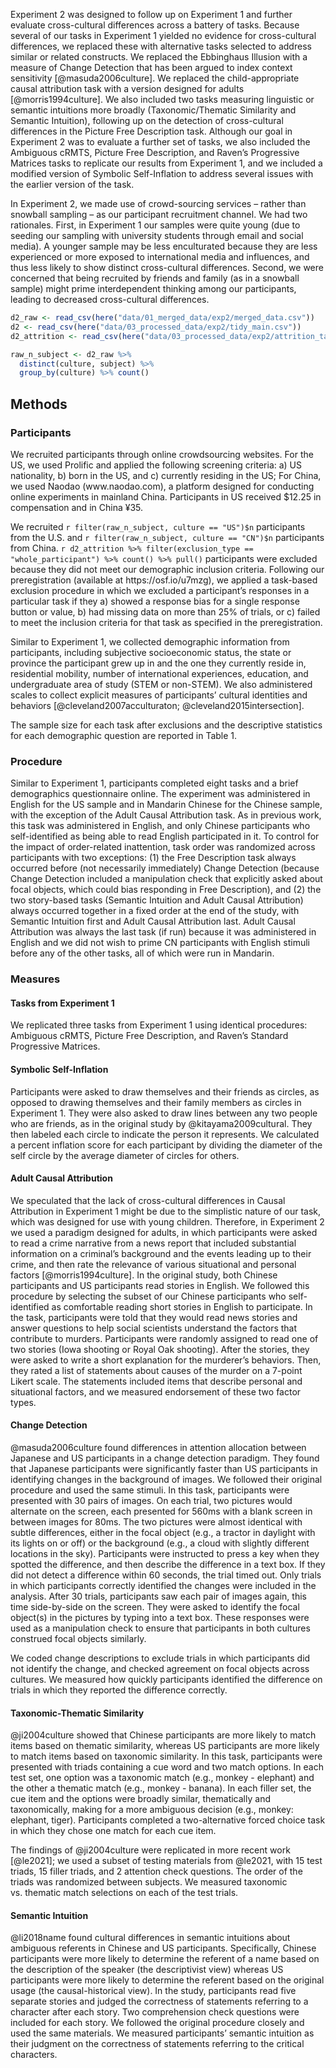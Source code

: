 


Experiment 2 was designed to follow up on Experiment 1 and further evaluate cross-cultural differences across a battery of tasks. Because several of our tasks in Experiment 1 yielded no evidence for cross-cultural differences, we replaced these with alternative tasks selected to address similar or related constructs. We replaced the Ebbinghaus Illusion with a measure of Change Detection that has been argued to index context sensitivity [@masuda2006culture]. We replaced the child-appropriate causal attribution task with a version designed for adults [@morris1994culture]. We also included two tasks measuring linguistic or semantic intuitions more broadly (Taxonomic/Thematic Similarity and Semantic Intuition), following up on the detection of cross-cultural differences in the Picture Free Description task. Although our goal in Experiment 2 was to evaluate a further set of tasks, we also included the Ambiguous cRMTS, Picture Free Description, and Raven’s Progressive Matrices tasks to replicate our results from Experiment 1, and we included a modified version of Symbolic Self-Inflation to address several issues with the earlier version of the task. 

In Experiment 2, we made use of crowd-sourcing services – rather than snowball sampling – as our participant recruitment channel. We had two rationales. First, in Experiment 1 our samples were quite young (due to seeding our sampling with university students through email and social media). A younger sample may be less enculturated because they are less experienced or more exposed to international media and influences, and thus less likely to show distinct cross-cultural differences. Second, we were concerned that being recruited by friends and family (as in a snowball sample) might prime interdependent thinking among our participants, leading to decreased cross-cultural differences. 

```r
d2_raw <- read_csv(here("data/01_merged_data/exp2/merged_data.csv"))
d2 <- read_csv(here("data/03_processed_data/exp2/tidy_main.csv"))
d2_attrition <- read_csv(here("data/03_processed_data/exp2/attrition_table.csv"))
```

```r
raw_n_subject <- d2_raw %>% 
  distinct(culture, subject) %>% 
  group_by(culture) %>% count()
```

## Methods

### Participants 

We recruited participants through online crowdsourcing websites. For the US, we used Prolific and applied the following screening criteria: a) US nationality, b) born in the US, and c) currently residing in the US; For China, we used Naodao (www.naodao.com), a platform designed for conducting online experiments in mainland China. Participants in US received \$12.25 in compensation and in China ¥35. 

We recruited `r filter(raw_n_subject, culture == "US")$n` participants from the U.S. and `r filter(raw_n_subject, culture == "CN")$n` participants from China. `r d2_attrition %>% filter(exclusion_type == "whole_participant") %>% count() %>% pull()` participants were excluded because they did not meet our demographic inclusion criteria. Following our preregistration (available at https://osf.io/u7mzg), we applied a task-based exclusion procedure in which we excluded a participant's responses in a particular task if they a) showed a response bias for a single response button or value, b) had missing data on more than 25% of trials, or c) failed to meet the inclusion criteria for that task as specified in the preregistration. 

Similar to Experiment 1, we collected demographic information from participants, including subjective socioeconomic status, the state or province the participant grew up in and the one they currently reside in, residential mobility, number of international experiences, education, and undergraduate area of study (STEM or non-STEM). We also administered scales to collect explicit measures of participants’ cultural identities and behaviors [@cleveland2007acculturaton; @cleveland2015intersection]. 

The sample size for each task after exclusions and the descriptive statistics for each demographic question are reported in Table 1.

### Procedure 

Similar to Experiment 1, participants completed eight tasks and a brief demographics questionnaire online. The experiment was administered in English for the US sample and in Mandarin Chinese for the Chinese sample, with the exception of the Adult Causal Attribution task. As in previous work, this task was administered in English, and only Chinese participants who self-identified as being able to read English participated in it. To control for the impact of order-related inattention, task order was randomized across participants with two exceptions: (1) the Free Description task always occurred before (not necessarily immediately) Change Detection (because Change Detection included a manipulation check that explicitly asked about focal objects, which could bias responding in Free Description), and (2) the two story-based tasks (Semantic Intuition and Adult Causal Attribution) always occurred together in a fixed order at the end of the study, with Semantic Intuition first and Adult Causal Attribution last. Adult Causal Attribution was always the last task (if run) because it was administered in English and we did not wish to prime CN participants with English stimuli before any of the other tasks, all of which were run in Mandarin.

### Measures 

#### Tasks from Experiment 1

We replicated three tasks from Experiment 1 using identical procedures: Ambiguous cRMTS, Picture Free Description, and Raven’s Standard Progressive Matrices.

#### Symbolic Self-Inflation 

Participants were asked to draw themselves and their friends as circles, as opposed to drawing themselves and their family members as circles in Experiment 1. They were also asked to draw lines between any two people who are friends, as in the original study by @kitayama2009cultural. They then labeled each circle to indicate the person it represents. We calculated a percent inflation score for each participant by dividing the diameter of the self circle by the average diameter of circles for others.

#### Adult Causal Attribution 

We speculated that the lack of cross-cultural differences in Causal Attribution in Experiment 1 might be due to the simplistic nature of our task, which was designed for use with young children. Therefore, in Experiment 2 we used a paradigm designed for adults, in which participants were asked to read a crime narrative from a news report that included substantial information on a criminal’s background and the events leading up to their crime, and then rate the relevance of various situational and personal factors [@morris1994culture]. In the original study, both Chinese participants and US participants read stories in English. We followed this procedure by selecting the subset of our Chinese participants who self-identified as comfortable reading short stories in English to participate. In the task, participants were told that they would read news stories and answer questions to help social scientists understand the factors that contribute to murders. Participants were randomly assigned to read one of two stories (Iowa shooting or Royal Oak shooting). After the stories, they were asked to write a short explanation for the murderer’s behaviors. Then, they rated a list of statements about causes of the murder on a 7-point Likert scale. The statements included items that describe personal and situational factors, and we measured endorsement of these two factor types. 

#### Change Detection 

@masuda2006culture found differences in attention allocation between Japanese and US participants in a change detection paradigm. They found that Japanese participants were significantly faster than US participants in identifying changes in the background of images. We followed their original procedure and used the same stimuli. In this task, participants were presented with 30 pairs of images. On each trial, two pictures would alternate on the screen, each presented for 560ms with a blank screen in between images for 80ms. The two pictures were almost identical with subtle differences, either in the focal object (e.g., a tractor in daylight with its lights on or off) or the background (e.g., a cloud with slightly different locations in the sky). Participants were instructed to press a key when they spotted the difference, and then describe the difference in a text box. If they did not detect a difference within 60 seconds, the trial timed out. Only trials in which participants correctly identified the changes were included in the analysis. After 30 trials, participants saw each pair of images again, this time side-by-side on the screen. They were asked to identify the focal object(s) in the pictures by typing into a text box. These responses were used as a manipulation check to ensure that participants in both cultures construed focal objects similarly. 

We coded change descriptions to exclude trials in which participants did not identify the change, and checked agreement on focal objects across cultures. We measured how quickly participants identified the difference on trials in which they reported the difference correctly.

#### Taxonomic-Thematic Similarity

@ji2004culture showed that Chinese participants are more likely to match items based on thematic similarity, whereas US participants are more likely to match items based on taxonomic similarity. In this task, participants were presented with triads containing a cue word and two match options. In each test set, one option was a taxonomic match (e.g., monkey - elephant) and the other a thematic match (e.g., monkey - banana). In each filler set, the cue item and the options were broadly similar, thematically and taxonomically, making for a more ambiguous decision (e.g., monkey: elephant, tiger). Participants completed a two-alternative forced choice task in which they chose one match for each cue item. 

The findings of @ji2004culture were replicated in more recent work [@le2021]; we used a subset of testing materials from @le2021, with 15 test triads, 15 filler triads, and 2 attention check questions. The order of the triads was randomized between subjects. We measured taxonomic vs. thematic match selections on each of the test trials. 


#### Semantic Intuition 

@li2018name found cultural differences in semantic intuitions about ambiguous referents in Chinese and US participants. Specifically, Chinese participants were more likely to determine the referent of a name based on the description of the speaker (the descriptivist view) whereas US participants were more likely to determine the referent based on the original usage (the causal-historical view). In the study, participants read five separate stories and judged the correctness of statements referring to a character after each story. Two comprehension check questions were included for each story. We followed the original procedure closely and used the same materials. We measured participants’ semantic intuition as their judgment on the correctness of statements referring to the critical characters. 



